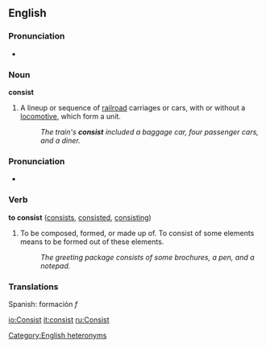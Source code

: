 ==English==
===Pronunciation===
*{{audio|en-us-consist-noun.ogg|Audio (US), Noun}}

===Noun===
'''consist'''
# A lineup or sequence of [[railroad]] carriages or cars, with or without a [[locomotive]], which form a unit.
#:''The train's '''consist''' included a baggage car, four passenger cars, and a diner.''

===Pronunciation===
*{{audio|en-us-consist-verb.ogg|Audio (US), Verb}}

===Verb===
'''to consist'''  ([[consists]], [[consisted]], [[consisting]])
# To be composed, formed, or made up of. To consist of some elements means to be formed out of these elements.
#:''The greeting package consists of some brochures, a pen, and a notepad.''

===Translations===

Spanish: formación ''f''

[[io:Consist]]
[[it:consist]]
[[ru:Consist]]

[[Category:English heteronyms]]